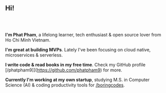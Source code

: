 <h2 style="margin-bottom: 4rem;">Hi!</h2>

**I'm Phat Pham**, a lifelong learner, tech enthusiast & open source lover from Ho Chi Minh Vietnam.

**I'm great at building MVPs**. Lately I've been focusing on cloud native, microservices & serverless.

**I write code & read books in my free time**. Check my GitHub profile [/phatpham9]](https://github.com/phatpham9) for more.

**Currently I'm working at my own startup**, studying M.S. in Computer Science (AI) & coding productivity tools for [/boringcodes](https://github.com/boringcodes).
